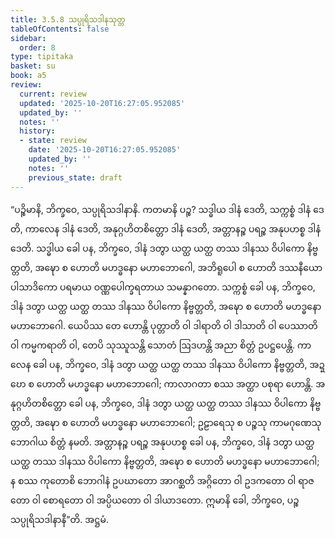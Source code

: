 ```yaml
---
title: 3.5.8 သပ္ပုရိသဒါနသုတ္တ
tableOfContents: false
sidebar:
  order: 8
type: tipitaka
basket: su
book: a5
review:
  current: review
  updated: '2025-10-20T16:27:05.952085'
  updated_by: ''
  notes: ''
  history:
  - state: review
    date: '2025-10-20T16:27:05.952085'
    updated_by: ''
    notes: ''
    previous_state: draft
---
```



<DynamicBreadcrumb />


<ReviewStatus review={frontmatter.review} showDetails={true} />

<HypothesisAnnotation frontmatter={frontmatter} />

<Division number="148" book="a5" e="ch" v="16" p="152">

<Paragraph number="857" book="a5">
“ပဉ္စိမာနိ, ဘိက္ခဝေ, သပ္ပုရိသဒါနာနိ. ကတမာနိ ပဉ္စ? သဒ္ဓါယ ဒါနံ ဒေတိ, သက္ကစ္စံ ဒါနံ ဒေတိ, ကာလေန ဒါနံ ဒေတိ, အနုဂ္ဂဟိတစိတ္တော ဒါနံ ဒေတိ, အတ္တာနဉ္စ ပရဉ္စ အနုပဟစ္စ ဒါနံ ဒေတိ.
</Paragraph>

<Paragraph number="858" book="a5">
သဒ္ဓါယ ခေါ ပန, ဘိက္ခဝေ, ဒါနံ ဒတွာ ယတ္ထ ယတ္ထ တဿ ဒါနဿ ဝိပါကော နိဗ္ဗတ္တတိ, အဍ္ဎော စ ဟောတိ မဟဒ္ဓနော မဟာဘောဂေါ, အဘိရူပေါ စ ဟောတိ ဒဿနီယော ပါသာဒိကော ပရမာယ ဝဏ္ဏပေါက္ခရတာယ သမန္နာဂတော.
</Paragraph>

<Paragraph number="859" book="a5">
သက္ကစ္စံ ခေါ ပန, ဘိက္ခဝေ, ဒါနံ ဒတွာ ယတ္ထ ယတ္ထ တဿ ဒါနဿ ဝိပါကော နိဗ္ဗတ္တတိ, အဍ္ဎော စ ဟောတိ မဟဒ္ဓနော မဟာဘောဂေါ. ယေပိဿ တေ ဟောန္တိ ပုတ္တာတိ ဝါ ဒါရာတိ ဝါ ဒါသာတိ ဝါ ပေဿာတိ ဝါ ကမ္မကရာတိ ဝါ, တေပိ သုဿူသန္တိ သောတံ ဩဒဟန္တိ အညာ စိတ္တံ ဥပဋ္ဌပေန္တိ.
</Paragraph>

<Paragraph number="860" book="a5">
ကာလေန ခေါ ပန, ဘိက္ခဝေ, ဒါနံ ဒတွာ ယတ္ထ ယတ္ထ တဿ ဒါနဿ ဝိပါကော နိဗ္ဗတ္တတိ, အဍ္ဎော စ ဟောတိ မဟဒ္ဓနော မဟာဘောဂေါ; ကာလာဂတာ စဿ အတ္ထာ ပစုရာ ဟောန္တိ.
</Paragraph>

<Paragraph number="861" book="a5">
အနုဂ္ဂဟိတစိတ္တော ခေါ ပန, ဘိက္ခဝေ, ဒါနံ ဒတွာ ယတ္ထ ယတ္ထ တဿ ဒါနဿ ဝိပါကော နိဗ္ဗတ္တတိ, အဍ္ဎော စ ဟောတိ မဟဒ္ဓနော မဟာဘောဂေါ; ဥဠာရေသု စ ပဉ္စသု ကာမဂုဏေသု ဘောဂါယ စိတ္တံ နမတိ.
</Paragraph>

<Paragraph number="862" book="a5">
အတ္တာနဉ္စ ပရဉ္စ အနုပဟစ္စ ခေါ ပန, ဘိက္ခဝေ, ဒါနံ ဒတွာ ယတ္ထ ယတ္ထ တဿ ဒါနဿ ဝိပါကော နိဗ္ဗတ္တတိ, အဍ္ဎော စ ဟောတိ မဟဒ္ဓနော မဟာဘောဂေါ; န စဿ ကုတောစိ ဘောဂါနံ ဥပဃာတော အာဂစ္ဆတိ အဂ္ဂိတော ဝါ ဥဒကတော ဝါ ရာဇတော ဝါ စောရတော ဝါ အပ္ပိယတော ဝါ ဒါယာဒတော. ဣမာနိ ခေါ, ဘိက္ခဝေ, ပဉ္စ သပ္ပုရိသဒါနာနီ”တိ.

</Paragraph>
</Division>

<Paragraph number="863" type="center" book="a5">
အဋ္ဌမံ.
</Paragraph>
